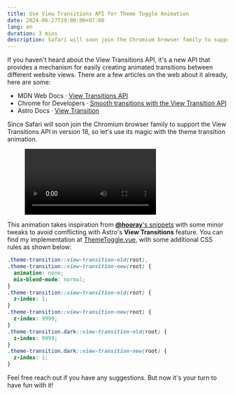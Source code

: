 ```yaml
---
title: Use View Transitions API for Theme Toggle Animation
date: 2024-06-27T19:00:00+07:00
lang: en
duration: 3 mins
description: Safari will soon join the Chromium browser family to support the View Transitions API, so let's use its magic.
---
```


If you haven't heard about the View Transitions API, it's a new API that provides a mechanism for easily creating animated transitions between different website views. There are a few articles on the web about it already, here are some:

- <span class="i-simple-icons-mdnwebdocs" /> MDN Web Docs · [View Transitions API](https://developer.mozilla.org/en-US/docs/Web/API/View_Transitions_API)
- <span class="i-logos-chrome" /> Chrome for Developers · [Smooth transitions with the View Transition API](https://developer.chrome.com/docs/web-platform/view-transitions)
- <span class="i-devicon-plain-astro" /> Astro Docs · [View Transition](https://developer.chrome.com/docs/web-platform/view-transitions)

Since Safari will soon join the Chromium browser family to support the View Transitions API in version 18, so let's use its magic with the theme transition animation.

<figure class="flex flex-col items-center justify-center">
  <video src={themeTransitionAnimation} type="video/mp4" autoplay loop playsinline class="rounded-xl w-2/3 md:w-1/2">
  </video>
</figure>

This animation takes inspiration from [**@hooray**'s snippets](https://github.com/vuejs/vitepress/pull/2347) with some minor tweaks to avoid comflicting with Astro's **View Transitions** feature. You can find my implementation at [ThemeToggle.vue](https://github.com/vinhphm/vinh.dev/blob/main/src/components/ThemeToggle.vue), with some additional CSS rules as shown below:

```css
.theme-transition::view-transition-old(root),
.theme-transition::view-transition-new(root) {
  animation: none;
  mix-blend-mode: normal;
}
.theme-transition::view-transition-old(root) {
  z-index: 1;
}
.theme-transition::view-transition-new(root) {
  z-index: 9999;
}
.theme-transition.dark::view-transition-old(root) {
  z-index: 9999;
}
.theme-transition.dark::view-transition-new(root) {
  z-index: 1;
}
```

Feel free reach out if you have any suggestions. But now it's your turn to have fun with it!
